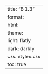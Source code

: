 ---
title: "8.1.3"
format:
    html:
        theme:
            light: flatly
            dark: darkly
        css: styles.css
        toc: true
---